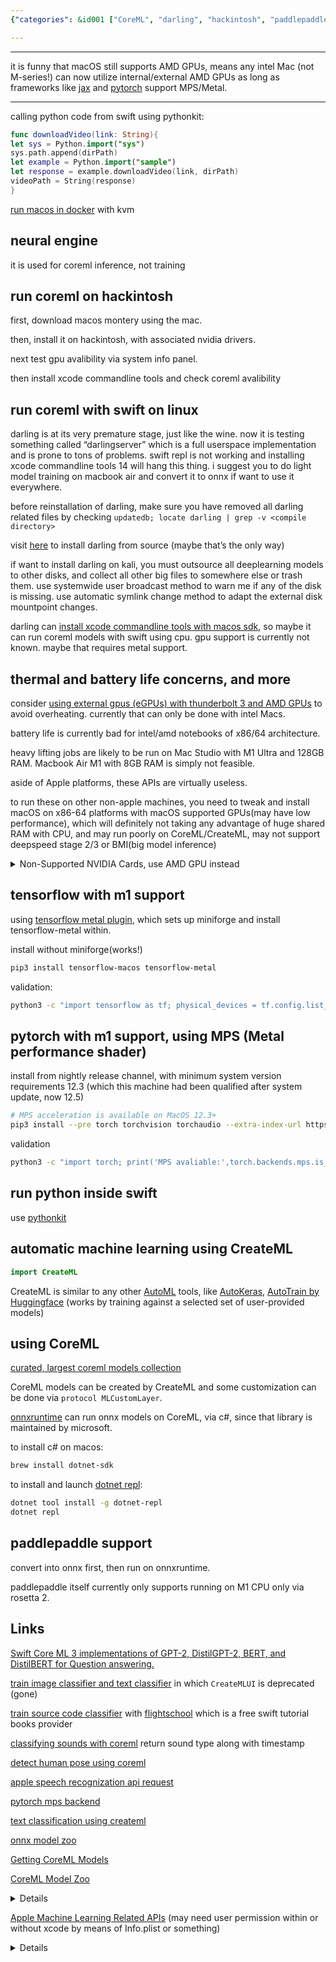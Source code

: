```yaml
---
{"categories": &id001 ["CoreML", "darling", "hackintosh", "paddlepaddle", "Swift"], "category": "Deep Learning", "date": "2022-08-06 18:25:22", "description": "This article covers deep learning on MacOS, exploring the use of M-series processors and AMD GPUs for training. It discusses training with a MacBook Air, using TensorFlow Metal and PyTorch with MPS. The article also delves into CoreML image analysis techniques and AutoML for Apple's M1 chips. Additionally, it covers image/video analysis methods, Optical Flow, Person Segmentation, NLP APIs, sentiment analysis, speech recognition, and sound classification using DNNs.", "tags": *id001, "title": "Deeplearning on MacOS M-series Processors"}

---
```


------

it is funny that macOS still supports AMD GPUs, means any intel Mac (not M-series!) can now utilize internal/external AMD GPUs as long as frameworks like [jax](https://developer.apple.com/metal/jax/) and [pytorch](https://pytorch.org/docs/stable/notes/mps.html) support MPS/Metal.

----

calling python code from swift using pythonkit:
```swift
func downloadVideo(link: String){
let sys = Python.import("sys")
sys.path.append(dirPath)
let example = Python.import("sample")
let response = example.downloadVideo(link, dirPath)
videoPath = String(response)
}

```

[run macos in docker](https://github.com/sickcodes/Docker-OSX) with kvm

## neural engine

it is used for coreml inference, not training

## run coreml on hackintosh

first, download macos montery using the mac.

then, install it on hackintosh, with associated nvidia drivers.

next test gpu avalibility via system info panel.

then install xcode commandline tools and check coreml avalibility

## run coreml with swift on linux

darling is at its very premature stage, just like the wine. now it is testing something called "darlingserver" which is a full userspace implementation and is prone to tons of problems. swift repl is not working and installing xcode commandline tools 14 will hang this thing. i suggest you to do light model training on macbook air and convert it to onnx if want to use it everywhere.

before reinstallation of darling, make sure you have removed all darling related files by checking `updatedb; locate darling | grep -v <compile directory>`

visit [here](https://docs.darlinghq.org/build-instructions.html) to install darling from source (maybe that's the only way)

if want to install darling on kali, you must outsource all deeplearning models to other disks, and collect all other big files to somewhere else or trash them. use systemwide user broadcast method to warn me if any of the disk is missing. use automatic symlink change method to adapt the external disk mountpoint changes.

darling can [install xcode commandline tools with macos sdk](https://github.com/darlinghq/darling-docs/blob/master/src/installing-software.md#:~:text=To%20install%20command-line%20developer%20tools%20such%20as%20the,install%20only%20command-line%20tools%20from%20Apple%20by%20running), so maybe it can run coreml models with swift using cpu. gpu support is currently not known. maybe that requires metal support.

## thermal and battery life concerns, and more

consider [using external gpus (eGPUs) with thunderbolt 3 and AMD GPUs](https://support.apple.com/en-us/HT208544) to avoid overheating. currently that can only be done with intel Macs.

battery life is currently bad for intel/amd notebooks of x86/64 architecture.

heavy lifting jobs are likely to be run on Mac Studio with M1 Ultra and 128GB RAM. Macbook Air M1 with 8GB RAM is simply not feasible.

aside of Apple platforms, these APIs are virtually useless.

to run these on other non-apple machines, you need to tweak and install macOS on x86-64 platforms with macOS supported GPUs(may have low performance), which will definitely not taking any advantage of huge shared RAM with CPU, and may run poorly on CoreML/CreateML, may not support deepspeed stage 2/3 or BMI(big model inference)

<details><summary>Non-Supported NVIDIA Cards, use AMD GPU instead</summary>

High Sierra no longer supports NVIDIA Mac.

Mojave – Catalina – BigSur only works with AMD graphics and Intel onboard graphics and only a very small number of old NVIDIA products. Suppose you have GTX 1070, 1080, and the like, you can not use High Sierra onwards because Nvidia does not provide any updates for Mac and can not be used in any other way.

In general, the graphics of the Turing, Pascal, and Maxwell series will never be supported again. The latest Mac version that can use this series of graphics is High Sierra.

</details>

## tensorflow with m1 support

using [tensorflow metal plugin](https://developer.apple.com/metal/tensorflow-plugin/), which sets up miniforge and install tensorflow-metal within.

install without miniforge(works!)
```bash
pip3 install tensorflow-macos tensorflow-metal

```

validation:
```bash
python3 -c "import tensorflow as tf; physical_devices = tf.config.list_physical_devices('GPU'); print('Num GPUs:', len(physical_devices)); print(physical_devices)"

```

## pytorch with m1 support, using MPS (Metal performance shader)

install from nightly release channel, with minimum system version requirements 12.3 (which this machine had been qualified after system update, now 12.5)
```bash
# MPS acceleration is available on MacOS 12.3+
pip3 install --pre torch torchvision torchaudio --extra-index-url https://download.pytorch.org/whl/nightly/cpu

```

validation
```bash
python3 -c "import torch; print('MPS avaliable:',torch.backends.mps.is_available()); print('Built with MPS:',torch.backends.mps.is_built())"

```

## run python inside swift

use [pythonkit](https://github.com/pvieito/PythonKit.git)

## automatic machine learning using CreateML
```swift
import CreateML

```

CreateML is similar to any other [AutoML](https://www.automl.org/automl/) tools, like [AutoKeras](https://autokeras.com/), [AutoTrain by Huggingface](https://huggingface.co/autotrain) (works by training against a selected set of user-provided models)

## using CoreML

[curated, largest coreml models collection](https://github.com/likedan/Awesome-CoreML-Models)

CoreML models can be created by CreateML and some customization can be done via `protocol MLCustomLayer`.

[onnxruntime](https://onnxruntime.ai/) can run onnx models on CoreML, via c#, since that library is maintained by microsoft.

to install c# on macos:
```bash
brew install dotnet-sdk

```

to install and launch [dotnet repl](https://github.com/jonsequitur/dotnet-repl):
```bash
dotnet tool install -g dotnet-repl
dotnet repl

```

## paddlepaddle support

convert into onnx first, then run on onnxruntime.

paddlepaddle itself currently only supports running on M1 CPU only via rosetta 2.

## Links

[Swift Core ML 3 implementations of GPT-2, DistilGPT-2, BERT, and DistilBERT for Question answering.](https://github.com/huggingface/swift-coreml-transformers)

[train image classifier and text classifier](https://www.appcoda.com/create-ml/) in which `CreateMLUI` is deprecated (gone)

[train source code classifier](https://flight.school/articles/classifying-programming-languages-with-createml/) with [flightschool](https://flight.school/) which is a free swift tutorial books provider

[classifying sounds with coreml](https://developer.apple.com/documentation/soundanalysis/classifying_sounds_in_an_audio_file) return sound type along with timestamp

[detect human pose using coreml](https://developer.apple.com/documentation/coreml/model_integration_samples/detecting_human_body_poses_in_an_image)

[apple speech recognization api request](https://developer.apple.com/documentation/speech/sfspeechrecognitionrequest)

[pytorch mps backend](https://pytorch.org/docs/stable/notes/mps.html)

[text classification using createml](https://heartbeat.comet.ml/text-classification-on-ios-using-create-ml-f71d7191404a)

[onnx model zoo](https://github.com/onnx/models)

[Getting CoreML Models](https://developer.apple.com/documentation/coreml/getting_a_core_ml_model)

[CoreML Model Zoo](https://developer.apple.com/machine-learning/models/)

<details>

<p>

FCRN-DepthPrediction

Depth Estimation

Predict the depth from a single image.

View Models

MNIST

Drawing Classification

Classify a single handwritten digit (supports digits 0-9).

View Model

UpdatableDrawingClassifier

Drawing Classification

Drawing classifier that learns to recognize new drawings based on a K-Nearest Neighbors model (KNN).

View Model and Code Sample

MobileNetV2

Image Classification

The MobileNetv2 architecture trained to classify the dominant object in a camera frame or image.

View Models and Code Sample

Resnet50

Image Classification

A Residual Neural Network that will classify the dominant object in a camera frame or image.

View Models and Code Sample

SqueezeNet

Image Classification

A small Deep Neural Network architecture that classifies the dominant object in a camera frame or image.

View Models and Code Sample

DeeplabV3

Image Segmentation

Segment the pixels of a camera frame or image into a predefined set of classes.

View Models

YOLOv3

Object Detection

Locate and classify 80 different types of objects present in a camera frame or image.

View Models and Code Sample

YOLOv3-Tiny

Object Detection

Locate and classify 80 different types of objects present in a camera frame or image.

View Models and Code Sample

PoseNet

Pose Estimation

Estimates up to 17 joint positions for each person in an image.

View Models and Code Sample

Text

BERT-SQuAD

Question Answering

Find answers to questions about paragraphs of text.

View Model and Code Sample

</p></details>

[Apple Machine Learning Related APIs](https://developer.apple.com/machine-learning/api/) (may need user permission within or without xcode by means of Info.plist or something)

<details>

<p>

Vision

Build features that can process and analyze images and video using computer vision.

View Vision framework

Image Classification

Automatically identify the content in images.

View API

Image Saliency

Quantify and visualize the key part of an image or where in the image people are likely to look.

View API

Image Alignment

Analyze and manage the alignment of images.

View API

Image Similarity

Generate a feature print to compute distance between images.

View API

Object Detection

Find and label objects in images.

View API

Object Tracking

Track moving objects in video.

View API

Trajectory Detection

Detect the trajectory of objects in motion in video.

View API

Contour Detection

Trace the edges of objects and features in images and video.

View API

Text Detection

Detect regions of visible text in images.

View API

Text Recognition

Find, recognize, and extract text from images.

View API

Face Detection

Detect human faces in images.

View API

Face Tracking

Track faces from a camera feed in real time.

View API

Face Landmarks

Find facial features in images by detecting landmarks on faces.

View API

Face Capture Quality

Compare face capture quality in a set of images.

View API

Human Body Detection

Find regions that contain human bodies in images.

View API

Body Pose

Detect landmarks on people in images and video.

View API

Hand Pose

Detect landmarks on human hands in images and video.

View API

Animal Recognition

Find cats and dogs in images.

View API

Barcode Detection

Detect and analyze barcodes in images.

View API

Rectangle Detection

Find rectangular regions in images.

View API

Horizon Detection

Determine the horizon angle in images.

View API

Optical Flow

Analyze the pattern of motion of objects between consecutive video frames.

View API

Person Segmentation New

Produce a matte image for a person in an image.

View API

Document Detection New

Detect rectangular regions in images that contain text.

View API

Natural Language

Analyze natural language text and deduce its language-specific metadata.

View Natural Language framework

Tokenization

Enumerate the words in text strings.

View API

Language Identification

Recognize the language of bodies of text.

View API

Named Entity Recognition

Use a linguistic tagger to name entities in a string.

View API

Part of Speech Tagging

Classify nouns, verbs, adjectives, and other parts of speech in a string.

View API

Word Embedding

Get a vector representation for any word and find similarity between two words or nearest neighbors for a word.

View API

Sentence Embedding

Get a vector representation for any string and find similarity between two strings.

View API

Sentiment Analysis

Score text as positive, negative, or neutral based on the sentiment.

View API

Speech

Take advantage of speech recognition and saliency features for a variety of languages.

View Speech framework

Speech Recognition

Recognize and analyze speech in audio and get back data like transcripts.

View API

Sound Analysis

Analyze audio and recognize it as a particular type, such as laughter or applause.

View Sound Analysis framework

Sound Classification

Analyze sounds in audio using the built-in sound classifier or a custom Core ML sound classification model.

View API

</p></details>

